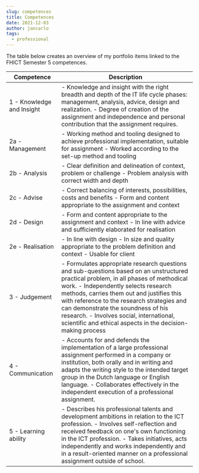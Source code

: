 ```yaml
---
slug: competences
title: Competences
date: 2021-12-03
author: jancarlo
tags:
  - professional
---
```



The table below creates an overview of my portfolio items linked to the FHICT Semester 5 competences.

|Competence               |Description                                                                                                                                                                                                                                                                                                                                                                                                           |
|-------------------------|----------------------------------------------------------------------------------------------------------------------------------------------------------------------------------------------------------------------------------------------------------------------------------------------------------------------------------------------------------------------------------------------------------------------|
|1 - Knowledge and Insight|- Knowledge and insight with the right breadth and depth of the IT life cycle phases: management, analysis, advice, design and realization. - Degree of creation of the assignment and independence and personal contribution that the assignment requires.                                                                                                                                                           |
|2a - Management          |- Working method and tooling designed to achieve professional implementation, suitable for assignment - Worked according to the set-up method and tooling                                                                                                                                                                                                                                                             |
|2b - Analysis            |- Clear definition and delineation of context, problem or challenge - Problem analysis with correct width and depth                                                                                                                                                                                                                                                                                                   |
|2c - Advise              |- Correct balancing of interests, possibilities, costs and benefits - Form and content appropriate to the assignment and context                                                                                                                                                                                                                                                                                      |
|2d - Design              |- Form and content appropriate to the assignment and context - In line with advice and sufficiently elaborated for realisation                                                                                                                                                                                                                                                                                        |
|2e - Realisation         |- In line with design - In size and quality appropriate to the problem definition and context - Usable for client                                                                                                                                                                                                                                                                                                     |
|3 - Judgement            |- Formulates appropriate research questions and sub-questions based on an unstructured practical problem, in all phases of methodical work. - Independently selects research methods, carries them out and justifies this with reference to the research strategies and can demonstrate the soundness of his research. - Involves social, international, scientific and ethical aspects in the decision-making process|
|4 - Communication        |- Accounts for and defends the implementation of a large professional assignment performed in a company or institution, both orally and in writing and adapts the writing style to the intended target group in the Dutch language or English language. - Collaborates effectively in the independent execution of a professional assignment.                                                                         |
|5 - Learning ability     |- Describes his professional talents and development ambitions in relation to the ICT profession. - Involves self-reflection and received feedback on one's own functioning in the ICT profession. - Takes initiatives, acts independently and works independently and in a result-oriented manner on a professional assignment outside of school.                                                                    |
